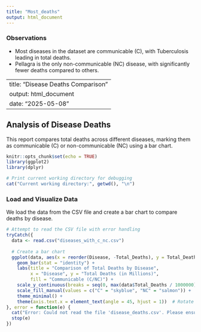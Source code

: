 ```yaml
---
title: "Most_deaths"
output: html_document
---
```


### Observations

-   Most diseases in the dataset are communicable (C), with Tuberculosis leading in total deaths.
-   Pellagra is the only non-communicable (NC) disease, with significantly fewer deaths compared to others.

---
title: "Disease Deaths Comparison"
output: html_document
date: "2025-05-08"
---

## Analysis of Disease Deaths

This report compares total deaths across different diseases, marking them as communicable (C) or non-communicable (NC) using a bar chart.

```r
knitr::opts_chunk$set(echo = TRUE)
library(ggplot2)
library(dplyr)

# Print current working directory for debugging
cat("Current working directory:", getwd(), "\n")
```

### Load and Visualize Data

We load the data from the CSV file and create a bar chart to compare deaths by disease.

```r
# Attempt to read the CSV file with error handling
tryCatch({
  data <- read.csv("diseases_with_c_nc.csv")
  
  # Create a bar chart
  ggplot(data, aes(x = reorder(Disease, -Total_Deaths), y = Total_Deaths / 1000000, fill = Communicable)) +
    geom_bar(stat = "identity") +
    labs(title = "Comparison of Total Deaths by Disease",
         x = "Disease", y = "Total Deaths (in Millions)",
         fill = "Communicable (C/NC)") +
    scale_y_continuous(breaks = seq(0, max(data$Total_Deaths / 1000000), by = 0.1)) +  # Clear breaks in millions
    scale_fill_manual(values = c("C" = "skyblue", "NC" = "salmon")) +  # Color by communicability
    theme_minimal() +
    theme(axis.text.x = element_text(angle = 45, hjust = 1))  # Rotate x-axis labels for readability
}, error = function(e) {
  cat("Error: Could not read the file 'disease_deaths.csv'. Please ensure the file exists in the working directory (", getwd(), ") or provide the correct file path.\n")
  stop(e)
})
```
